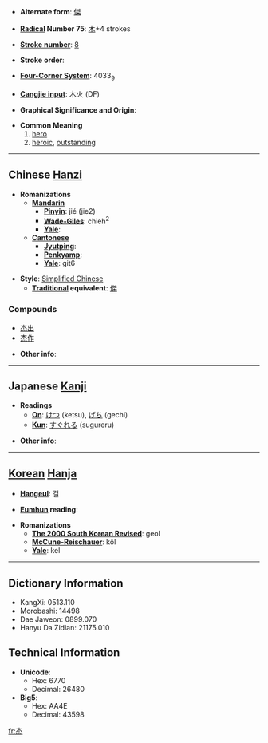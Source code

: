 * '''Alternate form''': [[傑]]

* '''[[Wiktionary:Chinese radical index| Radical]] Number 75''': [[Wiktionary:Chinese radical index 木|木]]+4 strokes

* '''[[Wiktionary:Chinese total strokes index|Stroke number]]''': [[Wiktionary:Chinese total strokes index 8|8]]

* '''Stroke order''': 

* '''[[Wiktionary:Chinese four corner index|Four-Corner System]]''': 4033<sub>9</sub>

* '''[[Wiktionary:Chinese Cangjie index|Cangjie input]]''': 木火 (DF)

* '''Graphical Significance and Origin''': 

* '''Common Meaning'''
*# [[hero]]
*# [[heroic]], [[outstanding]]

----

== Chinese [[Hanzi]] ==

* '''Romanizations'''
** '''[[Mandarin]]'''
*** '''[[Pinyin]]''': jié (jie2)
*** '''[[Wade-Giles]]''': chieh<sup>2</sup>
*** '''[[Yale]]''': 
** '''[[Cantonese]]'''
*** '''[[Jyutping]]''':
*** '''[[Penkyamp]]''': 
*** '''[[Yale]]''': git6

* '''Style''': [[Simplified Chinese]] 
** '''[[Traditional Chinese|Traditional]] equivalent''': [[傑]]

===Compounds===
*[[杰出]]
*[[杰作]]

* '''Other info''': 

----

== Japanese [[Kanji]] ==

* '''Readings'''
** '''[[On]]''': [[けつ]] (ketsu), [[げち]] (gechi)
** '''[[Kun]]''': [[すぐれる]] (sugureru)

* '''Other info''':  

----

== [[Korean]] [[Hanja]] ==

* '''[[Hangeul]]''': 걸

* '''[[Eumhun]] reading''': 

* '''Romanizations'''
** '''[[The 2000 South Korean Revised Romanization|The 2000 South Korean Revised]]''': geol
** '''[[McCune-Reischauer]]''': kŏl
** '''[[Yale]]''': kel

----

== Dictionary Information ==

* KangXi: 0513.110
* Morobashi: 14498
* Dae Jaweon: 0899.070
* Hanyu Da Zidian: 21175.010

== Technical Information ==

* '''Unicode''':
** Hex: 6770
** Decimal: 26480
* '''Big5''':
** Hex: AA4E
** Decimal: 43598

[[fr:杰]]